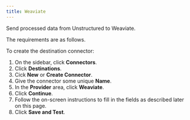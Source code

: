 ```yaml
---
title: Weaviate 
---
```



<FirstTimeUIDestinationConnector />

Send processed data from Unstructured to Weaviate.

The requirements are as follows.


<WeaviatePrerequisites />

To create the destination connector:

1. On the sidebar, click **Connectors**.
2. Click **Destinations**.
3. Cick **New** or **Create Connector**.
4. Give the connector some unique **Name**.
5. In the **Provider** area, click **Weaviate**.
6. Click **Continue**. 
7. Follow the on-screen instructions to fill in the fields as described later on this page.
8. Click **Save and Test**.


<WeaviateFields />